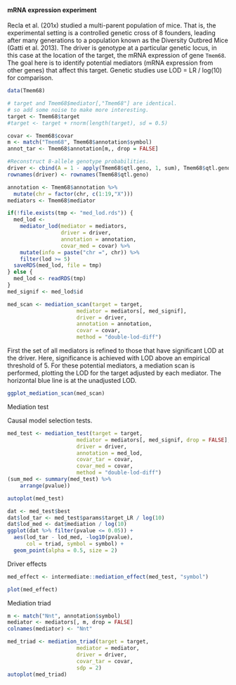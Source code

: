 
#### mRNA expression experiment

Recla et al. (201x) studied a multi-parent population of mice. That is, the experimental setting is a controlled genetic cross of 8 founders, leading after many generations to a population known as the Diversity Outbred Mice (Gatti et al. 2013). The driver is genotype at a particular genetic locus, in this case at the location of the target, the mRNA expression of gene `Tmem68`. The goal here is to identify potential mediators (mRNA expression from other genes) that affect this target. Genetic studies use LOD = LR / log(10) for comparison.

```r
data(Tmem68)
```

```r
# target and Tmem68$mediator[,"Tmem68"] are identical.
# so add some noise to make more interesting.
target <- Tmem68$target
#target <- target + rnorm(length(target), sd = 0.5)
```

```r
covar <- Tmem68$covar
m <- match("Tmem68", Tmem68$annotation$symbol)
annot_tar <- Tmem68$annotation[m,, drop = FALSE]
```

```r
#Reconstruct 8-allele genotype probabilities.
driver <- cbind(A = 1 - apply(Tmem68$qtl.geno, 1, sum), Tmem68$qtl.geno)
rownames(driver) <- rownames(Tmem68$qtl.geno)
```

```r
annotation <- Tmem68$annotation %>%
  mutate(chr = factor(chr, c(1:19,"X")))
mediators <- Tmem68$mediator
```

```r
if(!file.exists(tmp <- "med_lod.rds")) {
  med_lod <- 
    mediator_lod(mediator = mediators,
                 driver = driver,
                 annotation = annotation,
                 covar_med = covar) %>%
    mutate(info = paste("chr =", chr)) %>%
    filter(lod >= 5)
  saveRDS(med_lod, file = tmp)
} else {
  med_lod <- readRDS(tmp)
}
med_signif <- med_lod$id
```

```r
med_scan <- mediation_scan(target = target,
                      mediator = mediators[, med_signif],
                      driver = driver,
                      annotation = annotation,
                      covar = covar,
                      method = "double-lod-diff")
```

First the set of all mediators is refined to those that have significant LOD at the driver. Here, significance is achieved with LOD above an empirical threshold of 5. For these potential mediators, a mediation scan is performed, plotting the LOD for the target adjusted by each mediator. The horizontal blue line is at the unadjusted LOD.

```r
ggplot_mediation_scan(med_scan)
```

Mediation test

Causal model selection tests.

```r
med_test <- mediation_test(target = target,
                      mediator = mediators[, med_signif, drop = FALSE],
                      driver = driver,
                      annotation = med_lod,
                      covar_tar = covar,
                      covar_med = covar,
                      method = "double-lod-diff")
(sum_med <- summary(med_test) %>%
    arrange(pvalue))
```

```r
autoplot(med_test)
```

```r
dat <- med_test$best
dat$lod_tar <- med_test$params$target_LR / log(10)
dat$lod_med <- dat$mediation / log(10)
ggplot(dat %>% filter(pvalue <= 0.05)) +
  aes(lod_tar - lod_med, -log10(pvalue),
      col = triad, symbol = symbol) +
  geom_point(alpha = 0.5, size = 2)
```

Driver effects

```r
med_effect <- intermediate::mediation_effect(med_test, "symbol")
```

```r
plot(med_effect)
```

Mediation triad

```r
m <- match("Nnt", annotation$symbol)
mediator <- mediators[, m, drop = FALSE]
colnames(mediator) <- "Nnt"
```

```r
med_triad <- mediation_triad(target = target,
                      mediator = mediator,
                      driver = driver,
                      covar_tar = covar,
                      sdp = 2)
autoplot(med_triad)
```

